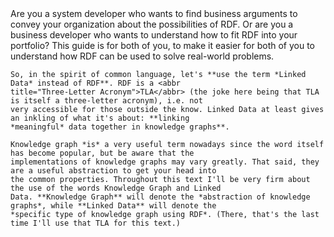 
<Content>
    Are you a system developer who wants to find business arguments to convey your organization about the
    possibilities of RDF. Or are you a business developer who wants to understand how to fit RDF into your
    portfolio? This guide is for both of you, to make it easier for both of you to understand how RDF can be used to
    solve real-world problems.

    So, in the spirit of common language, let's **use the term *Linked Data* instead of RDF**. RDF is a <abbr
    title="Three-Letter Acronym">TLA</abbr> (the joke here being that TLA is itself a three-letter acronym), i.e. not
    very accessible for those outside the know. Linked Data at least gives an inkling of what it's about: **linking
    *meaningful* data together in knowledge graphs**.

    Knowledge graph *is* a very useful term nowadays since the word itself has become popular, but be aware that the
    implementations of knowledge graphs may vary greatly. That said, they are a useful abstraction to get your head into
    the common properties. Throughout this text I'll be very firm about the use of the words Knowledge Graph and Linked
    Data. **Knowledge Graph** will denote the *abstraction of knowledge graphs*, while **Linked Data** will denote the
    *specific type of knowledge graph using RDF*. (There, that's the last time I'll use that TLA for this text.)
</Content>
